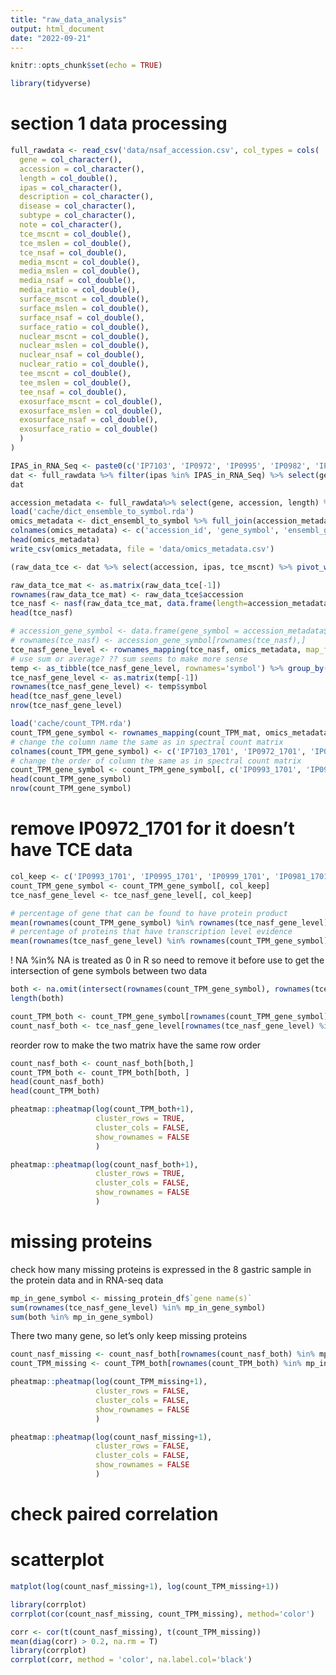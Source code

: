 ```yaml
---
title: "raw_data_analysis"
output: html_document
date: "2022-09-21"
---
```


```r
knitr::opts_chunk$set(echo = TRUE)
```


```r
library(tidyverse)
```



# section 1 data processing
```r
full_rawdata <- read_csv('data/nsaf_accession.csv', col_types = cols(
  gene = col_character(),
  accession = col_character(),
  length = col_double(),
  ipas = col_character(),
  description = col_character(),
  disease = col_character(),
  subtype = col_character(),
  note = col_character(),
  tce_mscnt = col_double(),
  tce_mslen = col_double(),
  tce_nsaf = col_double(),
  media_mscnt = col_double(),
  media_mslen = col_double(),
  media_nsaf = col_double(),
  media_ratio = col_double(),
  surface_mscnt = col_double(),
  surface_mslen = col_double(),
  surface_nsaf = col_double(),
  surface_ratio = col_double(),
  nuclear_mscnt = col_double(),
  nuclear_mslen = col_double(),
  nuclear_nsaf = col_double(),
  nuclear_ratio = col_double(),
  tee_mscnt = col_double(),
  tee_mslen = col_double(),
  tee_nsaf = col_double(),
  exosurface_mscnt = col_double(),
  exosurface_mslen = col_double(),
  exosurface_nsaf = col_double(),
  exosurface_ratio = col_double()
  )
)
```


```r
IPAS_in_RNA_Seq <- paste0(c('IP7103', 'IP0972', 'IP0995', 'IP0982', 'IP0999', 'IP7100', 'IP0993', 'IP0981', 'IP7105'), '_1701')
dat <- full_rawdata %>% filter(ipas %in% IPAS_in_RNA_Seq) %>% select(gene, accession, length, ipas, disease, subtype, tce_mscnt, media_mscnt, surface_mscnt, nuclear_mscnt, exosurface_mscnt)
dat
```

```r
accession_metadata <- full_rawdata%>% select(gene, accession, length) %>% unique()
load('cache/dict_ensemble_to_symbol.rda')
omics_metadata <- dict_ensembl_to_symbol %>% full_join(accession_metadata, by = c('hgnc_symbol'='gene')) %>% select(-c(start_position, end_position)) %>% select(accession, hgnc_symbol, ensembl_gene_id, gene_length, length)
colnames(omics_metadata) <- c('accession_id', 'gene_symbol', 'ensembl_gene_id', 'gene_length', 'protein_length')
head(omics_metadata)
write_csv(omics_metadata, file = 'data/omics_metadata.csv')
```

```r
(raw_data_tce <- dat %>% select(accession, ipas, tce_mscnt) %>% pivot_wider(names_from = ipas, values_from = tce_mscnt))
```
```r
raw_data_tce_mat <- as.matrix(raw_data_tce[-1])
rownames(raw_data_tce_mat) <- raw_data_tce$accession
tce_nasf <- nasf(raw_data_tce_mat, data.frame(length=accession_metadata$length, row.names = accession_metadata$accession), per_count = 10e6, na_fill=0)
head(tce_nasf)
```

```r
# accession_gene_symbol <- data.frame(gene_symbol = accession_metadata$gene,row.names = accession_metadata$accession)
# rownames(tce_nasf) <- accession_gene_symbol[rownames(tce_nasf),]
tce_nasf_gene_level <- rownames_mapping(tce_nasf, omics_metadata, map_from = 'accession_id', map_to = 'gene_symbol')
# use sum or average? ?? sum seems to make more sense
temp <- as_tibble(tce_nasf_gene_level, rownames='symbol') %>% group_by(symbol) %>% summarise_all(sum)
tce_nasf_gene_level <- as.matrix(temp[-1])
rownames(tce_nasf_gene_level) <- temp$symbol
head(tce_nasf_gene_level)
nrow(tce_nasf_gene_level)
```


```r
load('cache/count_TPM.rda')
count_TPM_gene_symbol <- rownames_mapping(count_TPM_mat, omics_metadata, map_from = 'ensembl_gene_id', map_to = 'gene_symbol')
# change the column name the same as in spectral count matrix
colnames(count_TPM_gene_symbol) <- c('IP7103_1701', 'IP0972_1701', 'IP0995_1701', 'IP0982_1701', 'IP0999_1701', 'IP7100_1701', 'IP0993_1701', 'IP0981_1701', 'IP7105_1701')
# change the order of column the same as in spectral count matrix
count_TPM_gene_symbol <- count_TPM_gene_symbol[, c('IP0993_1701', 'IP0995_1701', 'IP0999_1701', 'IP0972_1701', 'IP0981_1701', 'IP0982_1701', 'IP7103_1701', 'IP7105_1701', 'IP7100_1701')]
head(count_TPM_gene_symbol)
nrow(count_TPM_gene_symbol)
```

# remove IP0972_1701 for it doesn't have TCE data
```r
col_keep <- c('IP0993_1701', 'IP0995_1701', 'IP0999_1701', 'IP0981_1701', 'IP0982_1701', 'IP7103_1701', 'IP7105_1701', 'IP7100_1701')
count_TPM_gene_symbol <- count_TPM_gene_symbol[, col_keep]
tce_nasf_gene_level <- tce_nasf_gene_level[, col_keep]
```



```r
# percentage of gene that can be found to have protein product
mean(rownames(count_TPM_gene_symbol) %in% rownames(tce_nasf_gene_level))
# percentage of proteins that have transcription level evidence
mean(rownames(tce_nasf_gene_level) %in% rownames(count_TPM_gene_symbol))
```


! NA %in% NA is treated as 0 in R so need to remove it before use to get the intersection
of gene symbols between two data
```r
both <- na.omit(intersect(rownames(count_TPM_gene_symbol), rownames(tce_nasf_gene_level)))
length(both)
```


```r
count_TPM_both <- count_TPM_gene_symbol[rownames(count_TPM_gene_symbol) %in% both,]
count_nasf_both <- tce_nasf_gene_level[rownames(tce_nasf_gene_level) %in% both,]
```


reorder row to make the two matrix have the same row order
```r
count_nasf_both <- count_nasf_both[both,]
count_TPM_both <- count_TPM_both[both, ]
head(count_nasf_both)
head(count_TPM_both)
```

```r
pheatmap::pheatmap(log(count_TPM_both+1),
                   cluster_rows = TRUE,
                   cluster_cols = FALSE,
                   show_rownames = FALSE
                   )
```



```r
pheatmap::pheatmap(log(count_nasf_both+1),
                   cluster_rows = TRUE,
                   cluster_cols = FALSE,
                   show_rownames = FALSE
                   )
```



# missing proteins
check how many missing proteins is expressed in the 8 gastric sample in the protein data and in RNA-seq data  
```r
mp_in_gene_symbol <- missing_protein_df$`gene name(s)`
sum(rownames(tce_nasf_gene_level) %in% mp_in_gene_symbol)
sum(both %in% mp_in_gene_symbol)
```


There two many gene, so let's only keep missing proteins
```r
count_nasf_missing <- count_nasf_both[rownames(count_nasf_both) %in% mp_in_gene_symbol, ]
count_TPM_missing <- count_TPM_both[rownames(count_TPM_both) %in% mp_in_gene_symbol, ]
```

```r
pheatmap::pheatmap(log(count_TPM_missing+1),
                   cluster_rows = FALSE,
                   cluster_cols = FALSE,
                   show_rownames = FALSE
                   )
```

```r
pheatmap::pheatmap(log(count_nasf_missing+1),
                   cluster_rows = FALSE,
                   cluster_cols = FALSE,
                   show_rownames = FALSE
                   )
```

# check paired correlation


# scatterplot
```r
matplot(log(count_nasf_missing+1), log(count_TPM_missing+1))
```


```r
library(corrplot)
corrplot(cor(count_nasf_missing, count_TPM_missing), method='color')
```

```r
corr <- cor(t(count_nasf_missing), t(count_TPM_missing))
mean(diag(corr) > 0.2, na.rm = T)
library(corrplot)
corrplot(corr, method = 'color', na.label.col='black')
```

